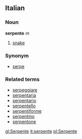 ==Italian==
===Noun===
'''serpente''' ''m''

# [[snake]]

===Synonym===
*[[serpe]]

===Related terms===
*[[serpeggiare]]
*[[serpentaria]]
*[[serpentario]]
*[[serpentello]]
*[[serpentiforme]]
*[[serpentino]]
*[[serpentone]]

[[gl:Serpente]]
[[it:serpente]]
[[pl:Serpente]]